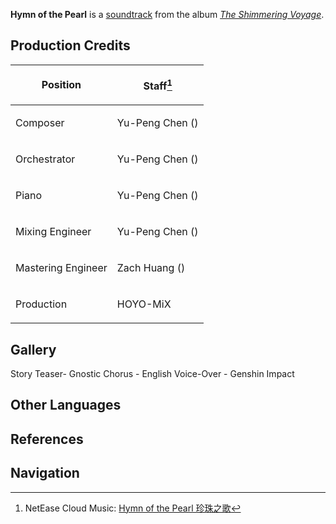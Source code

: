 {{Soundtrack Infobox
|title          =
|image          = The Shimmering Voyage.jpg
|album          = The Shimmering Voyage
|disc           = 4
|number         = 45
|featured       =
|featured2      =
|featured3      =
|featured_disc  =
|featured_disc2 =
|featured_disc3 =
|youtube_id     = OXeli1edmDA
|youtube_time   = 0
|spotify_id     = 5vAQTfCyFtElVttsxrTgiy
|played_in      = Battle Pass; Story Teaser
|during         = Animated cutscene in [[Battle Pass]]
|domain         =
|previous       = Rage Beneath the Mountains
|next           = Overture of Falling Stars
}}
'''Hymn of the Pearl''' is a [[soundtrack]] from the album ''[[The Shimmering Voyage]]''.

==Production Credits==
{| class="wikitable" style="text-align:left; height:0.5em"
! Position
! Staff<ref>NetEase Cloud Music: [https://music.163.com/#/song?id=1861579781 Hymn of the Pearl 珍珠之歌]</ref>
|-
! Composer
| Yu-Peng Chen ({{zh|陈致逸}})
|-
! Orchestrator
| Yu-Peng Chen ({{zh|陈致逸}})
|-
! Piano
| Yu-Peng Chen ({{zh|陈致逸}})
|-
! Mixing Engineer
| Yu-Peng Chen ({{zh|陈致逸}})
|-
! Mastering Engineer
| Zach Huang ({{zh|黄巍}})
|-
! Production
| HOYO-MiX
|}

==Gallery==
<gallery>
Story Teaser- Gnostic Chorus - English Voice-Over - Genshin Impact
</gallery>

==Other Languages==
{{Other Languages
|en      = Hymn of the Pearl
|zhs     = 珍珠之歌
|zhs_rm  = Zhēnzhū zhī Gē
|zht     = 珍珠之歌
|zht_rm  = Zhēnzhū zhī Gē
|zh_tl   = 
|ja      = 真珠の歌
|ja_rm   = Shinju no Uta
|ja_tl   = Song of the Pearl
|tr      = 
|tr_tl   = 
|it      = 
|it_tl   = 
}}

==References==
{{Reflist}}

==Navigation==
{{Soundtrack Navbox|The Shimmering Voyage}}